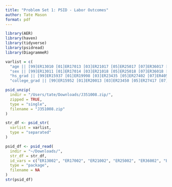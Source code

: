 ```yaml
---
title: "Problem Set 1: PSID - Labor Outcomes"
author: Tate Mason
format: pdf
---
```


```r
library(AER)
library(haven)
library(tidyverse)
library(psidread)
library(DiagrammeR)
```

```r
varlist = c(
  "age || [99]ER13010 [01]ER17013 [03]ER21017 [05]ER25017 [07]ER36017 [09]ER42017 [11]ER47317 [13]ER53017 [15]ER60017 [17]ER66017 [19]ER72017 [21]ER78017 [23]ER82018",
  "sex || [99]ER13011 [01]ER17014 [03]ER21018 [05]ER25018 [07]ER36018 [09]ER42018 [11]ER47318 [13]ER53018 [15]ER60018 [17]ER66018 [19]ER72018 [21]ER78018 [23]ER82019",
  "hs_grad || [99]ER15937 [01]ER19998 [03]ER23435 [05]ER27402 [07]ER40574 [09]ER46552 [11]ER51913 [13]ER57669 [15]ER64821 [17]ER70755 [19]ER76763 [21]ER81028 [23]ER85005",
  "college_grad || [99]ER15952 [01]ER20013 [03]ER23450 [05]ER27417 [07]ER40589 [09]ER46567 [11]ER51928 [13]ER57684 [15]ER64836 [17]ER70908 [19]ER76923 [21]ER81170 [23]ER85147")

psid_unzip(
  indir = "/Users/tate/Downloads/J351008.zip/",
  zipped = TRUE,
  type = "single",
  filename = "J351008.zip" 
)

str_df <- psid_str(
  varlist = varlist,
  type = "separated"
)

psid_df <- psid_read(
  indir = "~/Downloads/",
  str_df = str_df,
  id_vars = c("ER13002", "ER17002", "ER21002", "ER25002", "ER36002", "ER42002", "ER47302", "ER53002", "ER60002", "ER66002", "ER72002", "ER78002", "ER82002"),
  type = "package",
  filename = NA
)
str(psid_df)
```
